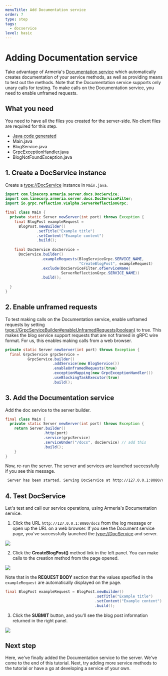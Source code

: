 ```yaml
---
menuTitle: Add Documentation service
order: 7
type: step
tags:
  - docservice
level: basic
---
```


# Adding Documentation service 

Take advantage of Armeria's [Documentation service](/docs/server-docservice) which automatically creates documentation of your service methods, as well as providing means to test out the methods. Note that the Documentation service supports only unary calls for testing. To make calls on the Documentation service, you need to enable unframed requests.

<TutorialSteps current={7} />

## What you need

You need to have all the files you created for the server-side. No client files are required for this step.

- [Java code generated](/tutorials/grpc/blog/define-service#compile-proto-file)
- Main.java
- BlogService.java
- GrpcExceptionHandler.java
- BlogNotFoundException.java

## 1. Create a DocService instance

Create a <type://DocService> instance in `Main.java`.

```java filename=Main.java
import com.linecorp.armeria.server.docs.DocService;
import com.linecorp.armeria.server.docs.DocServiceFilter;
import io.grpc.reflection.v1alpha.ServerReflectionGrpc;

final class Main {
  private static Server newServer(int port) throws Exception {
    final BlogPost exampleRequest = 
      BlogPost.newBuilder()
              .setTitle("Example title")
              .setContent("Example content")
              .build();
                                            
    final DocService docService = 
      DocService.builder()
                .exampleRequests(BlogServiceGrpc.SERVICE_NAME,
                                 "CreateBlogPost", exampleRequest)
                .exclude(DocServiceFilter.ofServiceName(
                         ServerReflectionGrpc.SERVICE_NAME))
                .build();
                    
  }
}
```

## 2. Enable unframed requests
To test making calls on the Documentation service, enable unframed requests by setting <type://GrpcServiceBuilder#enableUnframedRequests(boolean)> to true. This makes the blog service support requests that are not framed in gRPC wire format. For us, this enables making calls from a web browser.

```java filename=Main.java
private static Server newServer(int port) throws Exception {
  final GrpcService grpcService =
          GrpcService.builder()
                     .addService(new BlogService())
                     .enableUnframedRequests(true)
                     .exceptionMapping(new GrpcExceptionHandler())
                     .useBlockingTaskExecutor(true)
                     .build();
```


## 3. Add the Documentation service

Add the doc service to the server builder.

```java filename=Main.java
final class Main {
  private static Server newServer(int port) throws Exception {
    return Server.builder()
                 .http(port)
                 .service(grpcService)
                 .serviceUnder("/docs", docService) // add this
                 .build();
    }
}
```

Now, re-run the server. The server and services are launched successfully if you see this message.

```bash
 Server has been started. Serving DocService at http://127.0.0.1:8080/docs
```

## 4. Test DocService

Let's test and call our service operations, using Armeria's Documentation service.

1. Click the URL `http://127.0.0.1:8080/docs` from the log message or open up the URL on a web browser. If you see the Document service page, you've successfully launched the <type://DocService> and server.

![](../../../../images/tutorial_blogservice_grpc_docservice_start.png)

2. Click the **CreateBlogPost()** method link in the left panel. You can make calls to the creation method from the page opened.

  ![](../../../../images/tutorial_blogservice_grpc_reqex.png)
  
  Note that in the **REQUEST BODY** section that the values specified in the `exampleRequest` are automatically displayed on the page.
  
  ```java filename=Main.java
  final BlogPost exampleRequest = BlogPost.newBuilder()
                                          .setTitle("Example title")
                                          .setContent("Example content")
                                          .build();
  ```

3. Click the **SUBMIT** button, and you'll see the blog post information returned in the right panel.

![](../../../../images/tutorial_blogservice_grpc_return.png)

## Next step

Here, we've finally added the Documentation service to the server. We've come to the end of this tutorial. Next, try adding more service methods to the tutorial or have a go at developing a service of your own.

<TutorialSteps current={7} />
